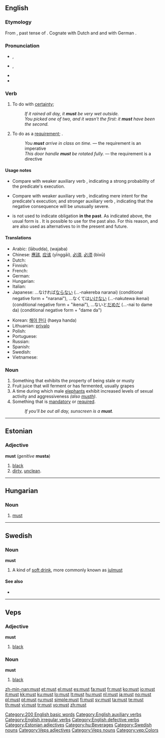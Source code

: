{{wikipedia|must (disambiguation)}}
==English==

{{rank|did|such|great|86|must|these|two|us}}

===Etymology===
From {{etyl|ang}} {{term|mosten}}, past tense of {{term|motan||be able to}}.  Cognate with Dutch {{term|moesten}} and {{term|moeten}} and with German {{term|müssen}}.

===Pronunciation===
* {{qualifier|stressed}} {{IPA|/mʌst/}}, {{SAMPA|/mVst/}}
* {{qualifier|unstressed}} {{IPA|/məs(t)/}}, {{SAMPA|/m@s(t)/}}
* {{audio|en-us-must.ogg|Audio (US)}}
* {{rhymes|ʌst}}

===Verb===
{{en-verb|inf=-|[[must]]|-|had to|-}}

# {{context|modal|_|auxiliary|defective}} To do with [[certainty]]; {{non-gloss definition|indicates that the speaker is [[certain]] that the subject will have executed the [[predicate]]}}
#: ''If it rained all day, it '''must''' be very wet outside.''
#: ''You picked one of two, and it wasn't the first: it '''must''' have been the second.''
# {{context|modal|_|auxiliary|defective}} To do as a [[require]]ment; {{non-gloss definition|indicates that the sentence subject is [[required]] as an imperative or directive to execute the sentence [[predicate]], with failure to do so resulting in a negative consequence}}.
#: ''You '''must''' arrive in class on time.'' — the requirement is an imperative
#: ''This door handle '''must''' be rotated fully.'' — the requirement is a directive

====Usage notes====
* {{sense|auxiliary|to do with certainty}} Compare with weaker auxiliary verb {{term|should}}, indicating a strong probability of the predicate's execution.
* {{sense|auxiliary|to do as a requirement}} Compare with weaker auxiliary verb {{term|should}}, indicating mere intent for the predicate's execution; and stronger auxiliary verb {{term|will}}, indicating that the negative consequence will be unusually severe.
* {{term|must|Must}} is not used to indicate obligation '''in the past'''. As indicated above, the usual form is {{term|had to}}. It is possible to use {{term|be bound to}} for the past also.  For this reason, {{term|have to}} and {{term|be bound to}} are also used as alternatives to {{term|must}} in the present and future.

====Translations====
{{trans-top|must}}
* Arabic: {{Arab|[[لابد]]}} (lābudda), {{Arab|[[وجب]]}} (wajaba)
* Chinese: [[應該]], [[应该]] (yīnggāi), [[必須]], [[必须]] (bìxū)
* Dutch: {{t+|nl|moeten}}
* Finnish: {{t-|fi|täytyy}}
* French: {{t+|fr|devoir}}
* German: {{t+|de|müssen}}
* Hungarian: {{t+|hu|kell}}
* Italian: {{t+|it|dovere}}
* Japanese: ...なければ[[ならない]] (...-nakereba naranai) (conditional negative form + "naranai"), ...なくては[[いけない]] (...-nakutewa ikenai) (conditional negative form + "ikenai"),  ...ないと[[だめだ]] (...-nai to dame da) (conditional negative form + "dame da")
{{trans-mid}}
* Korean: [[해야 한다]] (haeya handa)
* Lithuanian: [[privalo]]
* Polish: {{t+|pl|musieć}}
* Portuguese: {{t+|pt|dever}}
* Russian: {{t+|ru|должен|tr=dólžen|sc=Cyrl|m}}
* Spanish: {{t+|es|deber}}
* Swedish: {{t+|sv|måste}}
* Vietnamese: {{t+|vi|phải|xs=Vietnamese}}
{{trans-bottom}}

===Noun===
{{wikipedia}}
{{en-noun}}

# Something that exhibits the property of being stale or musty
# Fruit juice that will ferment or has fermented, usually grapes
# A time during which male [[elephant]]s exhibit increased levels of sexual activity and aggressiveness ''(also [[musth]])''.
# Something that is [[mandatory]] or [[required]].
#: ''If you'll be out all day, sunscreen is a '''must'''.''

[[Category:200 English basic words]]
[[Category:English auxiliary verbs]]
[[Category:English irregular verbs]]
[[Category:English defective verbs]]

----

==Estonian==

===Adjective===
'''must''' (''genitive'' '''musta''')

# [[black]] {{color|lang=et}}
# [[dirty]], [[unclean]].

[[Category:Estonian adjectives]]

----

==Hungarian==

===Noun===
{{hu-noun|ok}}

# [[#English|must]]

[[Category:hu:Beverages]]

----

==Swedish==

===Noun===
<!---proper?--->
'''must'''

# A kind of [[soft drink]], more commonly known as [[julmust]]

====See also====
* {{pedialite}}

[[Category:Swedish nouns]]

----

==Veps==

===Adjective===
'''must'''

# [[black]]

===Noun===
'''must'''

# [[black]]

[[Category:Veps adjectives]]
[[Category:Veps nouns]]
[[Category:vep:Colors]]

[[zh-min-nan:must]]
[[et:must]]
[[el:must]]
[[es:must]]
[[fa:must]]
[[fr:must]]
[[ko:must]]
[[io:must]]
[[it:must]]
[[kk:must]]
[[ku:must]]
[[lo:must]]
[[lt:must]]
[[hu:must]]
[[nl:must]]
[[ja:must]]
[[no:must]]
[[pl:must]]
[[pt:must]]
[[ru:must]]
[[simple:must]]
[[fi:must]]
[[sv:must]]
[[ta:must]]
[[te:must]]
[[th:must]]
[[vi:must]]
[[tr:must]]
[[vo:must]]
[[zh:must]]